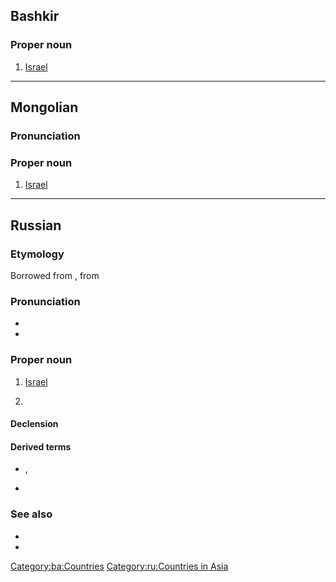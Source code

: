 {{also|Ізраіль|Ізраїль}}
==Bashkir==

===Proper noun===
{{head|ba|proper noun}}

# [[Israel]]

[[Category:ba:Countries]]

----

==Mongolian==
{{wikipedia|lang=mn}}

===Pronunciation===
{{mn-IPA}}

===Proper noun===
{{mn-proper noun|ᠢᠰᠷᠠᠶᠢᠯ}}

# [[Israel]]
#: {{syn|mn|Израйль}}

{{C|mn|Countries}}

----

==Russian==
{{wikipedia|lang=ru}}

===Etymology===
Borrowed from {{bor|ru|grc|Ἰσρᾱήλ||Israel}}, from {{der|ru|he|יִשְׂרָאֵל||Israel|tr=yisra'él}}

===Pronunciation===
* {{ru-IPA|Изра́иль}}
* {{audio|Ru-Израиль.ogg|Audio|lang=ru}}

===Proper noun===
{{ru-proper noun+|Изра́иль|m|a=ia}}

# {{lb|ru|inanimate}} [[Israel]] {{gloss|country}}
# {{lb|ru|animate}} {{given name|male|lang=ru|from=Hebrew|eq=Israel}}

====Declension====
{{ru-noun-table|Изра́иль|m|n=sg|a=ia}}
{{ru-noun-table|old=1|Изра́иль|m|n=sg|a=ia}}

====Derived terms====
* {{l|ru|израильтя́нин}}, {{l|ru|израильтя́нка}}
* {{l|ru|изра́ильский}}

===See also===
* {{l|ru|Израи́л|gloss=Israel, person's name}}
* {{l|ru|Исраэ́ль|gloss=Israel, person's name}}

[[Category:ru:Countries in Asia]]